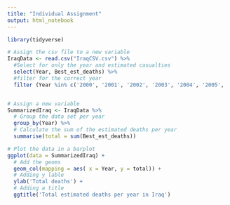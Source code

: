 ---
title: "Individual Assignment"
output: html_notebook
---



```{r}
library(tidyverse)

# Assign the csv file to a new variable
IraqData <- read.csv("IraqCSV.csv") %>% 
  #Select for only the year and estimated casualties
  select(Year, Best_est_deaths) %>%
  #filter for the correct year
  filter (Year %in% c('2000', '2001', '2002', '2003', '2004', '2005', '2006' ))


# Assign a new variable
SummarizedIraq <- IraqData %>%
  # Group the data set per year
  group_by(Year) %>%
  # Calculate the sum of the estimated deaths per year
  summarise(total = sum(Best_est_deaths))

# Plot the data in a barplot
ggplot(data = SummarizedIraq) +
  # Add the geoms
  geom_col(mapping = aes( x = Year, y = total)) +
  # Adding y lable
  ylab('Total deaths') +
  # Adding a title
  ggtitle('Total estimated deaths per year in Iraq')


  

```

